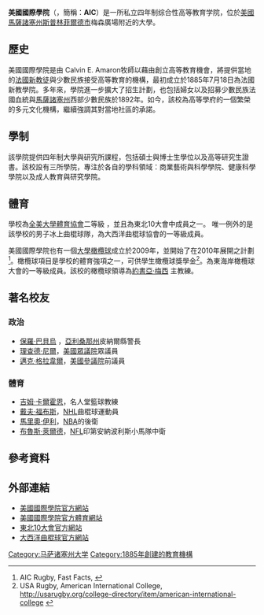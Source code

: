 {{Infobox university
|name            = 美國國際學院
|other_name      = American International College
|image           =
|motto             = "迎向光明"
|president        = Vincent M. Maniaci
|established     = 1885年7月18日
|type                = [[私立大學|私立]]
|city            = [[斯普林菲尔德_(马萨诸塞州)|斯普林菲爾德市]]
|state            = [[馬薩諸塞州|馬薩諸塞州]]
|country = {{USA}}
|coor    = {{Coord|42.1126|N|72.5578|W|type:edu|display=inline,title}}
|campus           =[[市區|市區]]
|undergrad       =1,723
|postgrad         =454
|nickname       = 胡蜂
|colors         = |colors = 黑色與金色<br />{{Color box|black}} {{Color box|#fdd017}}
|website         = [http://www.aic.edu www.aic.edu]
|logo            = 
}}
'''美國國際學院'''（{{lang-en|American International College}}，簡稱：'''AIC'''）是一所私立四年制综合性高等教育学院，位於[[美國|美國]][[馬薩諸塞州|馬薩諸塞州]][[斯普林菲尔德_(马萨诸塞州)|斯普林菲爾德市]]梅森廣場附近的大學。

==歷史==
美國國際學院是由 Calvin E. Amaron牧師以藉由創立高等教育機會，將提供當地的[[法國|法國]][[新教徒|新教徒]]與少數民族接受高等教育的機構，最初成立於1885年7月18日為法國新教學院。多年來，學院進一步擴大了招生計劃，也包括婦女以及招募少數民族法國血統與[[馬薩諸塞州|馬薩諸塞州]]西部少數民族於1892年。如今，該校為高等學府的一個繁榮的多元文化機構，繼續強調其對當地社區的承諾。

==學制==
該學院提供四年制大學與研究所課程，包括碩士與博士生學位以及高等研究生證書。該校設有三所學院，專注於各自的學科領域：商業藝術與科學學院、健康科學學院以及成人教育與研究學院。

==體育==
學校為[[全美大學體育協會|全美大學體育協會]]二等級 ，並且為東北10大會中成員之一。 唯一例外的是該學校的男子冰上曲棍球隊，為大西洋曲棍球協會的一等級成員。

美國國際學院也有一個[[大學橄欖球|大學橄欖球]]成立於2009年，並開始了在2010年展開之計劃<ref>AIC Rugby, Fast Facts, {{cite web |url=http://aicrugby.com/about-us/fast-facts/ |title=存档副本 |accessdate=2014-02-16 |deadurl=yes |archiveurl=https://web.archive.org/web/20130119034444/http://aicrugby.com/about-us/fast-facts/ |archivedate=2013-01-19 }}</ref>。橄欖球項目是學校的體育強項之一，可供學生橄欖球獎學金<ref>USA Rugby, American International College, http://usarugby.org/college-directory/item/american-international-college {{Wayback|url=http://usarugby.org/college-directory/item/american-international-college |date=20140605103422 }}</ref>。為東海岸橄欖球大會的一等級成員。該校的橄欖球領導為[http://aicrugby.com/coaches-and-staff/ 約書亞·梅西] {{Wayback|url=http://aicrugby.com/coaches-and-staff/ |date=20161019142449 }}主教練。

==著名校友==
===政治===
*[[保羅·巴貝烏|保羅·巴貝烏]] ，[[亞利桑那州|亞利桑那州]]皮納爾縣警長
*[[理查德·尼爾|理查德·尼爾]]，[[美國眾議院|美國眾議院]]眾議員
*[[迈克·格拉韦尔|邁克·格拉韋爾]]，[[美國參議院|美國參議院]]前議員
===體育===
*[[吉姆·卡爾霍恩|吉姆·卡爾霍恩]]，名人堂籃球教練
*[[戴夫·福布斯|戴夫·福布斯]]，[[國家冰球聯盟|NHL]]曲棍球運動員
*[[馬里奧·伊利|馬里奧·伊利]]，[[NBA|NBA]]的後衛
*[[布魯斯·萊爾德|布魯斯·萊爾德]]，[[国家橄榄球联盟|NFL]]印第安納波利斯小馬隊中衛

==參考資料==
{{reflist}}

==外部連結==
*[http://www.aic.edu/ 美國國際學院官方網站] {{Wayback|url=http://www.aic.edu/ |date=20210505061629 }}
*[http://www.aicyellowjackets.com/ 美國國際學院官方體育網站] {{Wayback|url=http://www.aicyellowjackets.com/ |date=20210502214105 }}
*[http://www.northeast10.org/landing/index 東北10大會官方網站] {{Wayback|url=http://www.northeast10.org/landing/index |date=20210317220912 }}
*[http://www.atlantichockeyonline.com/landing/index 大西洋曲棍球官方網站] {{Wayback|url=http://www.atlantichockeyonline.com/landing/index |date=20200222013959 }}
{{authority control}}
[[Category:马萨诸塞州大学|Category:马萨诸塞州大学]]
[[Category:1885年創建的教育機構|Category:1885年創建的教育機構]]